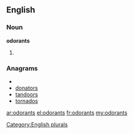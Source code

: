 ==English==

===Noun===
'''odorants'''

# {{plural of|[[odorant]]}}

===Anagrams===
* {{alphagram|adnoorst}}
* [[donators#English|donators]]
* [[tandoors#English|tandoors]]
* [[tornados#English|tornados]]

[[Category:English plurals]]

[[ar:odorants]]
[[el:odorants]]
[[fr:odorants]]
[[my:odorants]]
